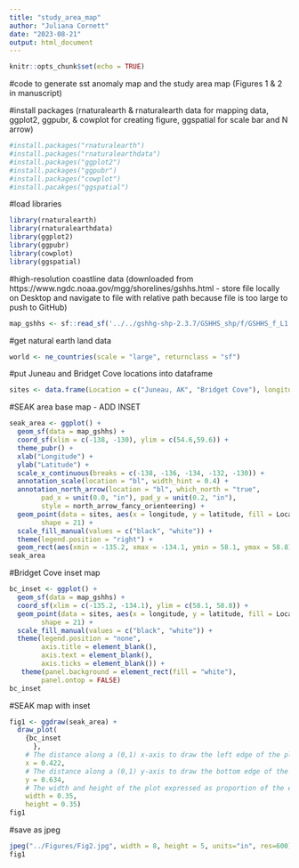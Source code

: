 ```yaml
---
title: "study_area_map"
author: "Juliana Cornett"
date: "2023-08-21"
output: html_document
---
```


```r
knitr::opts_chunk$set(echo = TRUE)
```

#code to generate sst anomaly map and the study area map (Figures 1 & 2 in manuscript)

#install packages (rnaturalearth & rnaturalearth data for mapping data, ggplot2, ggpubr, & cowplot for creating figure, ggspatial for scale bar and N arrow)

```r
#install.packages("rnaturalearth")
#install.packages("rnaturalearthdata")
#install.packages("ggplot2")
#install.packages("ggpubr")
#install.packages("cowplot")
#install.pacakges("ggspatial")
```

#load libraries 

```r
library(rnaturalearth)
library(rnaturalearthdata)
library(ggplot2)
library(ggpubr)
library(cowplot)
library(ggspatial)
```

#high-resolution coastline data (downloaded from https://www.ngdc.noaa.gov/mgg/shorelines/gshhs.html - store file locally on Desktop and navigate to file with relative path because file is too large to push to GitHub)

```r
map_gshhs <- sf::read_sf('../../gshhg-shp-2.3.7/GSHHS_shp/f/GSHHS_f_L1.shp') 
```

#get natural earth land data

```r
world <- ne_countries(scale = "large", returnclass = "sf")
```

#put Juneau and Bridget Cove locations into dataframe

```r
sites <- data.frame(Location = c("Juneau, AK", "Bridget Cove"), longitude = c(-134.4201, -134.9488), latitude = c(58.3005, 58.6338))
```

#SEAK area base map - ADD INSET

```r
seak_area <- ggplot() +
  geom_sf(data = map_gshhs) + 
  coord_sf(xlim = c(-138, -130), ylim = c(54.6,59.6)) + 
  theme_pubr() +
  xlab("Longitude") +
  ylab("Latitude") +
  scale_x_continuous(breaks = c(-138, -136, -134, -132, -130)) +
  annotation_scale(location = "bl", width_hint = 0.4) +
  annotation_north_arrow(location = "bl", which_north = "true", 
        pad_x = unit(0.0, "in"), pad_y = unit(0.2, "in"),
        style = north_arrow_fancy_orienteering) + 
  geom_point(data = sites, aes(x = longitude, y = latitude, fill = Location), size = 5, 
        shape = 21) +
  scale_fill_manual(values = c("black", "white")) +
  theme(legend.position = "right") + 
  geom_rect(aes(xmin = -135.2, xmax = -134.1, ymin = 58.1, ymax = 58.8), fill = "transparent", color = "black") 
seak_area
```

#Bridget Cove inset map 

```r
bc_inset <- ggplot() +
  geom_sf(data = map_gshhs) + 
  coord_sf(xlim = c(-135.2, -134.1), ylim = c(58.1, 58.8)) + 
  geom_point(data = sites, aes(x = longitude, y = latitude, fill = Location), size = 5, 
        shape = 21) +
  scale_fill_manual(values = c("black", "white")) +
  theme(legend.position = "none",
        axis.title = element_blank(),
        axis.text = element_blank(),
        axis.ticks = element_blank()) +
   theme(panel.background = element_rect(fill = "white"),
        panel.ontop = FALSE)
bc_inset
```

#SEAK map with inset

```r
fig1 <- ggdraw(seak_area) +
  draw_plot(
    {bc_inset
      },
    # The distance along a (0,1) x-axis to draw the left edge of the plot
    x = 0.422, 
    # The distance along a (0,1) y-axis to draw the bottom edge of the plot
    y = 0.634,
    # The width and height of the plot expressed as proportion of the entire ggdraw object
    width = 0.35, 
    height = 0.35) 
fig1
```

#save as jpeg

```r
jpeg("../Figures/Fig2.jpg", width = 8, height = 5, units="in", res=600)
fig1
```
